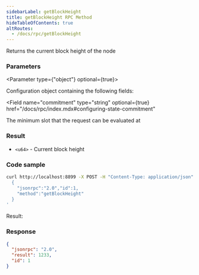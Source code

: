```yaml
---
sidebarLabel: getBlockHeight
title: getBlockHeight RPC Method
hideTableOfContents: true
altRoutes:
  - /docs/rpc/getBlockHeight
---
```


Returns the current block height of the node

<DocSideBySide>

<DocLeftSide>

### Parameters

<Parameter type={"object"} optional={true}>

Configuration object containing the following fields:

<Field
  name="commitment"
  type="string"
  optional={true}
  href="/docs/rpc/index.mdx#configuring-state-commitment"
></Field>

<Field name="minContextSlot" type="number" optional={true}>
  The minimum slot that the request can be evaluated at
</Field>

</Parameter>

### Result

- `<u64>` - Current block height

</DocLeftSide>

<DocRightSide>

### Code sample

```bash
curl http://localhost:8899 -X POST -H "Content-Type: application/json" -d '
  {
    "jsonrpc":"2.0","id":1,
    "method":"getBlockHeight"
  }
'
```

Result:

### Response

```json
{
  "jsonrpc": "2.0",
  "result": 1233,
  "id": 1
}
```

</DocRightSide>
</DocSideBySide>
